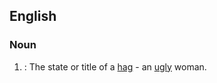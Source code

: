 ==English==

===Noun===
{{en-noun|-}}

# {{label|en|obsolete}}: The state or title of a [[hag]] - an [[ugly]] woman.